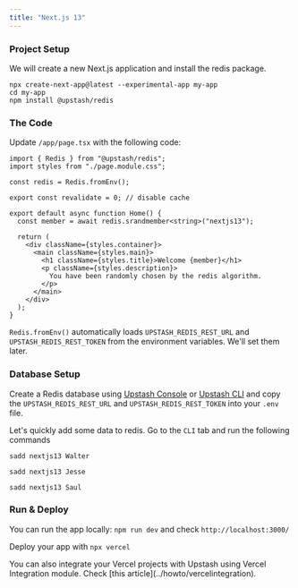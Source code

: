```yaml
---
title: "Next.js 13"
---
```


### Project Setup

We will create a new Next.js application and install the redis package.

```shell
npx create-next-app@latest --experimental-app my-app
cd my-app
npm install @upstash/redis
```

### The Code

Update `/app/page.tsx` with the following code:

```tsx /app/page.tsx
import { Redis } from "@upstash/redis";
import styles from "./page.module.css";

const redis = Redis.fromEnv();

export const revalidate = 0; // disable cache

export default async function Home() {
  const member = await redis.srandmember<string>("nextjs13");

  return (
    <div className={styles.container}>
      <main className={styles.main}>
        <h1 className={styles.title}>Welcome {member}</h1>
        <p className={styles.description}>
          You have been randomly chosen by the redis algorithm.
        </p>
      </main>
    </div>
  );
}
```

`Redis.fromEnv()` automatically loads `UPSTASH_REDIS_REST_URL` and
`UPSTASH_REDIS_REST_TOKEN` from the environment variables. We'll set them later.

### Database Setup

Create a Redis database using [Upstash Console](https://console.upstash.com) or
[Upstash CLI](https://github.com/upstash/cli) and copy the
`UPSTASH_REDIS_REST_URL` and `UPSTASH_REDIS_REST_TOKEN` into your `.env` file.

Let's quickly add some data to redis. Go to the `CLI` tab and run the following
commands

```
sadd nextjs13 Walter
```

```
sadd nextjs13 Jesse
```

```
sadd nextjs13 Saul
```

### Run & Deploy

You can run the app locally: `npm run dev` and check `http://localhost:3000/`

Deploy your app with `npx vercel`

<Info>
  You can also integrate your Vercel projects with Upstash using Vercel
  Integration module. Check [this article](../howto/vercelintegration).
</Info>
